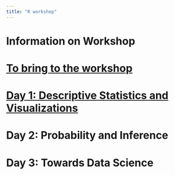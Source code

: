 ```yaml
---
title: "R workshop"
---
```


# Information on Workshop

# [To bring to the workshop](./Day_1/to_do.html){target="_blank"}

# [Day 1: Descriptive Statistics and Visualizations](./Day_1/day_1_desc_stats_and_viz.html){target="_blank"}

# Day 2: Probability and Inference

# Day 3: Towards Data Science
